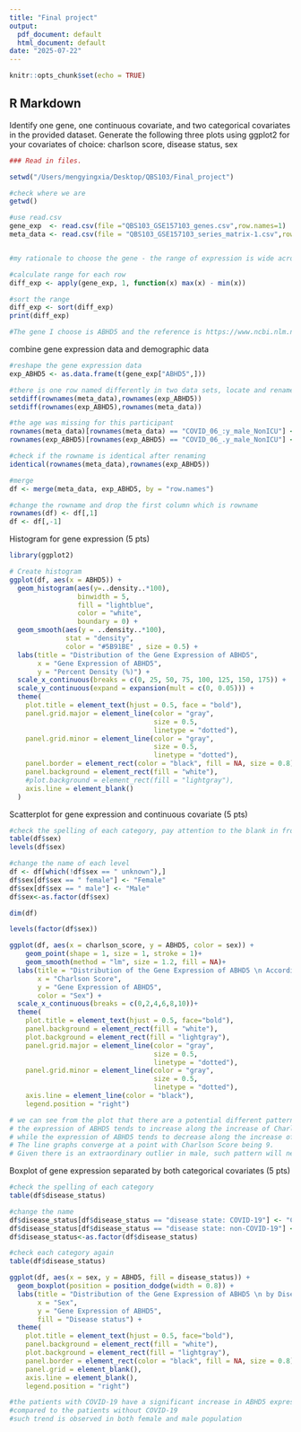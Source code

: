 ```yaml
---
title: "Final project"
output:
  pdf_document: default
  html_document: default
date: "2025-07-22"
---
```


```r
knitr::opts_chunk$set(echo = TRUE)
```

## R Markdown

Identify one gene, one continuous covariate, and two categorical covariates in the provided dataset.
Generate the following three plots using ggplot2 for your covariates of choice: charlson score, disease status, sex
 
```r

### Read in files.

setwd("/Users/mengyingxia/Desktop/QBS103/Final_project")

#check where we are
getwd()

#use read.csv
gene_exp  <- read.csv(file ="QBS103_GSE157103_genes.csv",row.names=1)
meta_data <- read.csv(file = "QBS103_GSE157103_series_matrix-1.csv",row.names=1)


#my rationale to choose the gene - the range of expression is wide across sample

#calculate range for each row
diff_exp <- apply(gene_exp, 1, function(x) max(x) - min(x))

#sort the range
diff_exp <- sort(diff_exp)
print(diff_exp)

#The gene I choose is ABHD5 and the reference is https://www.ncbi.nlm.nih.gov/gene/51099
```

combine gene expression data and demographic data

```r

#reshape the gene expression data
exp_ABHD5 <- as.data.frame(t(gene_exp["ABHD5",]))

#there is one row named differently in two data sets, locate and rename it
setdiff(rownames(meta_data),rownames(exp_ABHD5))
setdiff(rownames(exp_ABHD5),rownames(meta_data))

#the age was missing for this participant
rownames(meta_data)[rownames(meta_data) == "COVID_06_:y_male_NonICU"] <- "COVID_06_missing_male_NonICU"
rownames(exp_ABHD5)[rownames(exp_ABHD5) == "COVID_06_.y_male_NonICU"] <- "COVID_06_missing_male_NonICU"

#check if the rowname is identical after renaming
identical(rownames(meta_data),rownames(exp_ABHD5))

#merge
df <- merge(meta_data, exp_ABHD5, by = "row.names")

#change the rowname and drop the first column which is rowname
rownames(df) <- df[,1]
df <- df[,-1]

```

Histogram for gene expression (5 pts)   

```r
library(ggplot2)

# Create histogram
ggplot(df, aes(x = ABHD5)) +
  geom_histogram(aes(y=..density..*100), 
                 binwidth = 5, 
                 fill = "lightblue", 
                 color = "white", 
                 boundary = 0) +
  geom_smooth(aes(y = ..density..*100),
              stat = "density", 
              color = "#5B91BE" , size = 0.5) +
  labs(title = "Distribution of the Gene Expression of ABHD5", 
       x = "Gene Expression of ABHD5", 
       y = "Percent Density (%)") +
  scale_x_continuous(breaks = c(0, 25, 50, 75, 100, 125, 150, 175)) +
  scale_y_continuous(expand = expansion(mult = c(0, 0.05))) +
  theme(
    plot.title = element_text(hjust = 0.5, face = "bold"),  
    panel.grid.major = element_line(color = "gray", 
                                    size = 0.5, 
                                    linetype = "dotted"),
    panel.grid.minor = element_line(color = "gray", 
                                    size = 0.5, 
                                    linetype = "dotted"),
    panel.border = element_rect(color = "black", fill = NA, size = 0.8),
    panel.background = element_rect(fill = "white"),
    #plot.background = element_rect(fill = "lightgray"),
    axis.line = element_blank()  
  )

```

Scatterplot for gene expression and continuous covariate (5 pts)
```r

#check the spelling of each category, pay attention to the blank in front of the character
table(df$sex)
levels(df$sex) 

#change the name of each level
df <- df[which(!df$sex == " unknown"),]
df$sex[df$sex == " female"] <- "Female"
df$sex[df$sex == " male"] <- "Male"
df$sex<-as.factor(df$sex)

dim(df)

levels(factor(df$sex))

ggplot(df, aes(x = charlson_score, y = ABHD5, color = sex)) +
    geom_point(shape = 1, size = 1, stroke = 1)+
    geom_smooth(method = "lm", size = 1.2, fill = NA)+
  labs(title = "Distribution of the Gene Expression of ABHD5 \n According to Charlson Score by Sex",
       x = "Charlson Score",
       y = "Gene Expression of ABHD5",
       color = "Sex") +
  scale_x_continuous(breaks = c(0,2,4,6,8,10))+
  theme(
    plot.title = element_text(hjust = 0.5, face="bold"),  
    panel.background = element_rect(fill = "white"),
    plot.background = element_rect(fill = "lightgray"),
    panel.grid.major = element_line(color = "gray", 
                                    size = 0.5, 
                                    linetype = "dotted"),
    panel.grid.minor = element_line(color = "gray", 
                                    size = 0.5, 
                                    linetype = "dotted"),
    axis.line = element_line(color = "black"),
    legend.position = "right")

# we can see from the plot that there are a potential different patterns for female and male: 
# the expression of ABHD5 tends to increase along the increase of Charlson Score in female, 
# while the expression of ABHD5 tends to decrease along the increase of Charlson Score. 
# The line graphs converge at a point with Charlson Score being 9. 
# Given there is an extraordinary outlier in male, such pattern will need further study to confirm.
```
Boxplot of gene expression separated by both categorical covariates (5 pts)

```r

#check the spelling of each category
table(df$disease_status)

#change the name
df$disease_status[df$disease_status == "disease state: COVID-19"] <- "COVID-19"
df$disease_status[df$disease_status == "disease state: non-COVID-19"] <- "non-COVID-19"
df$disease_status<-as.factor(df$disease_status)

#check each category again
table(df$disease_status)

ggplot(df, aes(x = sex, y = ABHD5, fill = disease_status)) +
  geom_boxplot(position = position_dodge(width = 0.8)) +
  labs(title = "Distribution of the Gene Expression of ABHD5 \n by Disease Status and Sex",
       x = "Sex",
       y = "Gene Expression of ABHD5",
       fill = "Disease status") +
  theme(
    plot.title = element_text(hjust = 0.5, face="bold"),  
    panel.background = element_rect(fill = "white"),
    plot.background = element_rect(fill = "lightgray"),
    panel.border = element_rect(color = "black", fill = NA, size = 0.8),
    panel.grid = element_blank(),
    axis.line = element_blank(),
    legend.position = "right")

#the patients with COVID-19 have a significant increase in ABHD5 expression
#compared to the patients without COVID-19
#such trend is observed in both female and male population
```



